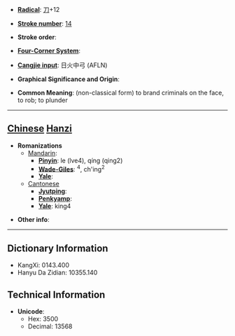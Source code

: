 * '''[[Wiktionary:Chinese radical index| Radical]]''': [[Wiktionary:Chinese radical index 刀|刀]]+12

* '''[[Wiktionary:Chinese total strokes index|Stroke number]]''': [[Wiktionary:Chinese total strokes index 14|14]]

* '''Stroke order''': 

* '''[[Wiktionary:Chinese four corner index|Four-Corner System]]''': 

* '''[[Wiktionary:Chinese Cangjie index|Cangjie input]]''': 日火中弓 (AFLN)

* '''Graphical Significance and Origin''': 

* '''Common Meaning''': (non-classical form) to brand criminals on the face, to rob; to plunder

----

== [[Chinese]] [[Hanzi]] ==

* '''Romanizations'''
** [[Mandarin]]:
*** '''[[Pinyin]]''': le (lve4), qíng (qing2)
*** '''[[Wade-Giles]]''': <sup>4</sup>, ch'ing<sup>2</sup>
*** '''[[Yale]]''': 
**[[Cantonese]]
***'''[[Jyutping]]''':
***'''[[Penkyamp]]''': 
***'''[[Yale]]''': king4

* '''Other info''': 

----

== Dictionary Information ==

* KangXi: 0143.400
* Hanyu Da Zidian: 10355.140

== Technical Information ==

* '''Unicode''':
** Hex: 3500
** Decimal: 13568